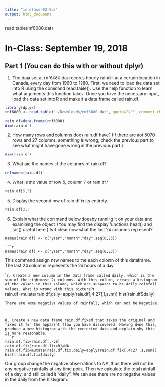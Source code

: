 ```yaml
---
title: "in-class-02-Sun"
output: html_document
---
```


read.table(rnf6080.dat)

# In-Class: September 19, 2018


## Part 1 (You can do this with or without dplyr)

1. The data set at rnf6080.dat records hourly rainfall at a certain location in Canada, every day from 1960 to 1980. First, we need to load the data set into R using the command read.table(). Use the help function to learn what arguments this function takes. Once you have the necessary input, load the data set into R and make it a data frame called rain.df.

```r
library(dplyr)
rnf6080 <- read.table("~/Downloads/rnf6080.dat", quote="\"", comment.char="")

rain.df=data.frame(rnf6080)
dim(rain.df)
```



2. How many rows and columns does rain.df have? (If there are not 5070 rows and 27 columns, something is wrong; check the previous part to see what might have gone wrong in the previous part.)
```r
dim(rain.df)
```

3. What are the names of the columns of rain.df?
```r
colnames(rain.df)
```


4. What is the value of row 5, column 7 of rain.df?
```r
rain.df[5,7]
```


5. Display the second row of rain.df in its entirety.
```r
rain.df[2,]
```


6. Explain what the command below doesby running it on your data and examining the object. (You may find the display functions head() and tail() useful here.) Is it clear now what the last 24 columns represent?


```
names(rain.df) <- c("year","month","day",seq(0,23))

```r
names(rain.df) <- c("year","month","day",seq(0,23))

```
This command assign new names to the each colomn of this dataframe. The last 24 columns represents the 24 hours of a day.

````
7. Create a new column in the data frame called daily, which is the sum of the rightmost 24 columns. With this column, create a histogram of the values in this column, which are supposed to be daily rainfall values. What is wrong with this picture?
```r
rain.df=mutate(rain.df,daily=apply(rain.df[,4:27],1,sum))
hist(rain.df$daily)
```
There are some negative values of rainfall, which can not be negative.



8. Create a new data frame rain.df.fixed that takes the original and fixes it for the apparent flaw you have discovered. Having done this, produce a new histogram with the corrected data and explain why this is more reasonable.
```r
rain.df.fix=rain.df[,-28]
rain.df.fix[rain.df.fix<0]=NA
rain.df.fix=mutate(rain.df.fix,daily=apply(rain.df.fix[,4:27],1,sum))
hist(rain.df.fix$daily)
```

Our group change the negative observations to NA, thus there will not be any negative rainfalls at any time point. Then we calculate the total rainfall of a day, and still called it "daily". We can see there are no negative values in the daily from the histogram.

